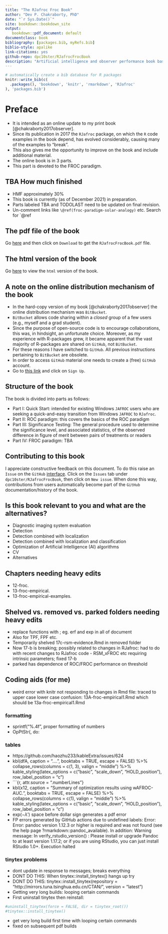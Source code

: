 ```yaml
--- 
title: "The RJafroc Froc Book"
author: "Dev P. Chakraborty, PhD"
date: "`r Sys.Date()`"
site: bookdown::bookdown_site
output: 
   bookdown::pdf_document: default
documentclass: book
bibliography: [packages.bib, myRefs.bib]
biblio-style: apalike
link-citations: yes
github-repo: dpc10ster/RJafrocFrocBook
description: "Artificial intelligence and observer performance book based on RJafroc."
---
```



```r
# automatically create a bib database for R packages
knitr::write_bib(c(
  .packages(), 'bookdown', 'knitr', 'rmarkdown', 'RJafroc'
), 'packages.bib')
```


# Preface {-}

* It is intended as an online update to my print book [@chakraborty2017observer]. 
* Since its publication in 2017 the `RJafroc` package, on which the `R` code examples in the book depend, has evolved considerably, causing many of the examples to "break". 
* This also gives me the opportunity to improve on the book and include additional material.
* The online book is in 3 parts.
* This part is devoted to the FROC paradigm.



## TBA How much finished {-}

* HMF approximately 30%
* This book is currently (as of December 2021) in preparation. 
* Parts labeled TBA and TODOLAST need to be updated on final revision.
* Un-comment links like `\@ref(froc-paradigm-solar-analogy)` etc. Search for `\@ref



## The pdf file of the book {-}

Go [here](https://github.com/dpc10ster/RJafrocFrocBook/blob/gh-pages/RJafrocFrocBook.pdf) and then click on `Download` to get the `RJafrocFrocBook.pdf` file.


## The html version of the book {-}
Go [here](https://dpc10ster.github.io/RJafrocFrocBook/) to view the `html` version of the book.


## A note on the online distribution mechanism of the book {-}
* In the hard-copy version of my book [@chakraborty2017observer] the online distribution mechanism was `BitBucket`. 
* `BitBucket` allows code sharing within a _closed_ group of a few users (e.g., myself and a grad student). 
* Since the purpose of open-source code is to encourage collaborations, this was, in hindsight, an unfortunate choice. Moreover, as my experience with R-packages grew, it became apparent that the vast majority of R-packages are shared on `GitHub`, not `BitBucket`. 
* For these reasons I have switched to `GitHub`. All previous instructions pertaining to `BitBucket` are obsolete.
* In order to access `GitHub` material one needs to create a (free) `GitHub` account. 
* Go to [this link](https://github.com) and click on `Sign Up`.


## Structure of the book {-}
The book is divided into parts as follows:

* Part I: Quick Start: intended for existing Windows `JAFROC` users who are seeking a quick-and-easy transition from Windows `JAFROC` to `RJafroc`. 
* Part II: ROC paradigm: this covers the basics of the ROC paradigm 
* Part III: Significance Testing: The general procedure used to determine the significance level, and associated statistics, of the observed difference in figure of merit between pairs of treatments or readers
* Part IV: FROC paradigm: TBA


## Contributing to this book {-}

I appreciate constructive feedback on this document. To do this raise an `Issue` on the `GitHub` [interface](https://github.com/dpc10ster/RJafrocFrocBook). Click on the `Issues` tab under `dpc10ster/RJafrocFrocBook`, then click on `New issue`. When done this way, contributions from users automatically become part of the `GitHub` documentation/history of the book.



## Is this book relevant to you and what are the alternatives? {-}

* Diagnostic imaging system evaluation
* Detection
* Detection combined with localization
* Detection combined with localization and classification
* Optimization of Artificial Intelligence (AI) algorithms
* CV
* Alternatives




## Chapters needing heavy edits {-}

* 12-froc.
* 13-froc-empirical.
* 13-froc-empirical-examples.


## Shelved vs. removed vs. parked folders needing heavy edits {-}

* replace functions with \text{}; eg. erf and exp in all of document
* Also for TPF, FPF etc.
* Temporarily shelved 17c-rsm-evidence.Rmd in removed folder
* Now 17-b is breaking; possibly related to changes in RJafroc: had to do with recent changes to RJafroc code - RSM_xFROC etc requiring intrinsic parameters; fixed 17-b
* parked has dependence of ROC/FROC performance on threshold


## Coding aids (for me) {-}

* weird error with knitr not responding to changes in Rmd file: traced to upper case lower case confusion: 13A-froc-empirical1.Rmd which should be 13a-froc-empirical1.Rmd

### formatting
* sprintf("%.4f", proper formatting of numbers
* OpPtStr(, do:

### tables

* https://github.com/haozhu233/kableExtra/issues/624
* kbl(dfA, caption = "....", booktabs = TRUE, escape = FALSE) %>% collapse_rows(columns = c(1, 3), valign = "middle") %>% kable_styling(latex_options = c("basic", "scale_down", "HOLD_position"), row_label_position = "c") 
* ```{r, attr.source = ".numberLines"}
* kbl(x12, caption = "Summary of optimization results using wAFROC-AUC.", booktabs = TRUE, escape = FALSE) %>% collapse_rows(columns = c(1), valign = "middle") %>% kable_styling(latex_options = c("basic", "scale_down", "HOLD_position"), row_label_position = "c") 
* $\text{exp} \left ( -\lambda' \right )$ space before dollar sign generates a pdf error 
* FP errors generated by GitHub actions due to undefined labels:
Error: Error: pandoc version 1.12.3 or higher is required and was not found (see the help page ?rmarkdown::pandoc_available).
In addition: Warning message:
In verify_rstudio_version() :
Please install or upgrade Pandoc to at least version 1.17.2; or if you are using RStudio, you can just install RStudio 1.0+.
Execution halted

### tinytex problems

* dont update in response to messages; breaks everything
* DONT DO THIS: When tinytex::install_tinytex() hangs up try
* DONT DO THIS: tinytex::install_tinytex(repository = "http://mirrors.tuna.tsinghua.edu.cn/CTAN/", version = "latest")
* Getting very long builds: looping certain commands
* First uninstall tinytex then reinstall:
``` r
#uninstall_tinytex(force = FALSE, dir = tinytex_root())
#tinytex::install_tinytex()
```
* get very long build first time with looping certain commands
* fixed on subsequent pdf builds

